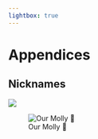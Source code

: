 ```yaml
---
lightbox: true
---
```


# Appendices

## Nicknames

![](images/nicknames.png)

![Our Molly 💖](images/molly-bliss.jpg)
